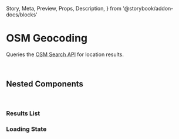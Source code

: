   Story,
  Meta,
  Preview,
  Props,
  Description,
} from '@storybook/addon-docs/blocks'

<Meta title="Components|OsmGeocoding" component={OsmGeocoding} />

# OSM Geocoding

Queries the [OSM Search API](https://nominatim.openstreetmap.org/ui/about.html) for location results.

<Story name="Default">
  <OsmGeocoding />
</Story>

<br/>

## Nested Components

<br />

### Results List

<Story name="Results List">
  <OsmGeocodingResultsList
    results={[
      {
        place_id: 282375433,
        licence:
          'Data © OpenStreetMap contributors, ODbL 1.0. https://osm.org/copyright',
        osm_type: 'relation',
        osm_id: 2658749,
        boundingbox: ['53.0035627', '53.0546835', '5.6146842', '5.7246007'],
        lat: '53.033548',
        lon: '5.6611029',
        display_name: 'Sneek, Súdwest-Fryslân, Frisia, Netherlands',
        class: 'boundary',
        type: 'administrative',
        importance: 0.5823870580190648,
        icon:
          'https://nominatim.openstreetmap.org/ui/mapicons//poi_boundary_administrative.p.20.png',
      },
      {
        place_id: 79535975,
        licence:
          'Data © OpenStreetMap contributors, ODbL 1.0. https://osm.org/copyright',
        osm_type: 'node',
        osm_id: 7606839826,
        boundingbox: ['53.0276201', '53.0376201', '5.6468895', '5.6568895'],
        lat: '53.0326201',
        lon: '5.6518895',
        display_name:
          'Sneek, Doctor Boumaweg, Sneek, Súdwest-Fryslân, Frisia, Netherlands, 8601GG, Netherlands',
        class: 'railway',
        type: 'station',
        importance: 0.406301518086152,
        icon:
          'https://nominatim.openstreetmap.org/ui/mapicons//transport_train_station2.p.20.png',
      },
      {
        place_id: 208556,
        licence:
          'Data © OpenStreetMap contributors, ODbL 1.0. https://osm.org/copyright',
        osm_type: 'node',
        osm_id: 47984318,
        boundingbox: ['53.1169959', '53.1170959', '5.8099395', '5.8100395'],
        lat: '53.1170459',
        lon: '5.8099895',
        display_name:
          'Sneek, A32, Idaerd, Leeuwarden, Frisia, Netherlands, 9007SE, Netherlands',
        class: 'highway',
        type: 'motorway_junction',
        importance: 0.101,
      },
      {
        place_id: 210270,
        licence:
          'Data © OpenStreetMap contributors, ODbL 1.0. https://osm.org/copyright',
        osm_type: 'node',
        osm_id: 47965735,
        boundingbox: ['53.1071958', '53.1072958', '5.8151597', '5.8152597'],
        lat: '53.1072458',
        lon: '5.8152097',
        display_name:
          'Sneek, A32, Idaerd, Leeuwarden, Frisia, Netherlands, 9007SH, Netherlands',
        class: 'highway',
        type: 'motorway_junction',
        importance: 0.101,
      },
    ]}
  />
</Story>

### Loading State

<Story name="Loading state">
  <OsmGeocodingLoader />
</Story>
